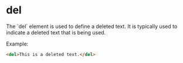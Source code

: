
# del
<Separator />
The `del` element is used to define a deleted text. It is typically used to indicate a deleted text that is being used.

Example:
```html
<del>This is a deleted text.</del>
```
